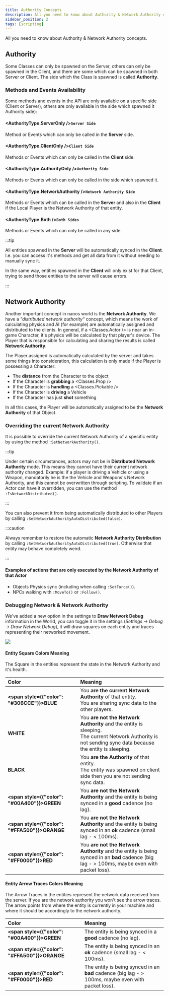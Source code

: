 ```yaml
---
title: Authority Concepts
description: All you need to know about Authority & Network Authority concepts.
sidebar_position: 2
tags: [scripting]
---
```



All you need to know about Authority & Network Authority concepts.


## Authority

Some Classes can only be spawned on the Server, others can only be spawned in the Client, and there are some which can be spawned in both Server or Client. The side which the Class is spawned is called **Authority**.


### Methods and Events Availability

Some methods and events in the API are only available on a specific side \(Client or Server\), others are only available in the side which spawned it Authority side\):

#### <AuthorityType.ServerOnly />**`Server Side`**
Method or Events which can only be called in the **Server** side.

#### <AuthorityType.ClientOnly />**`Client Side`**
Methods or Events which can only be called in the **Client** side.

#### <AuthorityType.AuthorityOnly />**`Authority Side`**
Methods or Events which can only be called in the side which spawned it.

#### <AuthorityType.NetworkAuthority />**`Network Authority Side`**
Methods or Events which can be called in the **Server** and also in the **Client** if the Local Player is the Network Authority of that entity.

#### <AuthorityType.Both />**`Both Sides`**
Methods or Events which can only be called in any side.

:::tip

All entities spawned in the **Server** will be automatically synced in the **Client**. I.e. you can access it's methods and get all data from it without needing to manually sync it.

In the same way, entities spawned in the **Client** will only exist for that Client, trying to send those entities to the server will cause errors.

:::


## Network Authority

Another important concept in nanos world is the **Network Authority**. We have a _"distributed network authority"_ concept, which means the work of calculating physics and AI (for example) are automatically assigned and distributed to the clients. In general, if a <Classes.Actor /> is near an in-game Character, it's physics will be calculated by that player's device. The Player that is responsible for calculating and sharing the results is called **Network Authority**.

The Player assigned is automatically calculated by the server and takes some things into consideration, this calculation is only made if the Player is possessing a Character:

* The **distance** from the Character to the object
* If the Character is **grabbing** a <Classes.Prop />
* If the Character is **handling** a <Classes.Pickable />
* If the Character is **driving** a Vehicle
* If the Character has just **shot** something

In all this cases, the Player will be automatically assigned to be the **Network Authority** of that Object.


### Overriding the current Network Authority

It is possible to override the current Network Authority of a specific entity by using the method `:SetNetworkAuthority()`.

:::tip

Under certain circumstances, actors may not be in **Distributed Network Authority** mode. This means they cannot have their current network authority changed. Example: if a player is driving a Vehicle or using a Weapon, mandatorily he is the the Vehicle and Weapons's Network Authority, and this cannot be overwritten through scripting. To validate if an Actor can have it overridden, you can use the method `:IsNetworkDistributed()`.

:::


You can also prevent it from being automatically distributed to other Players by calling `:SetNetworkAuthorityAutoDistributed(false)`.

:::caution

Always remember to restore the automatic **Network Authority Distribution** by calling `:SetNetworkAuthorityAutoDistributed(true)`. Otherwise that entity may behave completely weird.

:::


#### Examples of actions that are only executed by the Network Authority of that Actor

* Objects Physics sync (including when calling `:SetForce()`).
* NPCs walking with `:MoveTo()` or `:Follow()`.


### Debugging Network & Network Authority

We've added a new option in the settings to **Draw Network Debug** information in the World, you can toggle it in the settings (*Settings -> Debug -> Draw Network Debug*), it will draw squares on each entity and traces representing their networked movement.

![](/img/docs/debug-visualizer.webp)


#### Entity Square Colors Meaning

The Square in the entities represent the state in the Network Authority and it's health.

| Color | Meaning |
| :--- | :--- |
| **<span style={{"color": "#306CCE"}}>BLUE</span>** | You **are the current Network Authority** of that entity. <br/>You are sharing sync data to the other players. |
| **WHITE** | You **are not the Network Authority** and the entity is sleeping. <br/>The current Network Authority is not sending sync data because the entity is sleeping. |
| **BLACK** | You **are the Authority** of that entity. <br/>The entity was spawned on client side then you are not sending sync data. |
| **<span style={{"color": "#00A400"}}>GREEN</span>** | You **are not the Network Authority** and the entity is being synced in a **good** cadence (no lag). |
| **<span style={{"color": "#FFA500"}}>ORANGE</span>** | You **are not the Network Authority** and the entity is being synced in an **ok** cadence (small lag - < 100ms). |
| **<span style={{"color": "#FF0000"}}>RED</span>** | You **are not the Network Authority** and the entity is being synced in an **bad** cadence (big lag - > 100ms, maybe even with packet loss). |


#### Entity Arrow Traces Colors Meaning

The Arrow Traces in the entities represent the network data received from the server. If you are the network authority you won't see the arrow traces. The arrow points from where the entity is currently in your machine and where it should be accordingly to the network authority.

| Color | Meaning |
| :--- | :--- |
| **<span style={{"color": "#00A400"}}>GREEN</span>** | The entity is being synced in a **good** cadence (no lag). |
| **<span style={{"color": "#FFA500"}}>ORANGE</span>** | The entity is being synced in an **ok** cadence (small lag - < 100ms). |
| **<span style={{"color": "#FF0000"}}>RED</span>** | The entity is being synced in an **bad** cadence (big lag - > 100ms, maybe even with packet loss). |